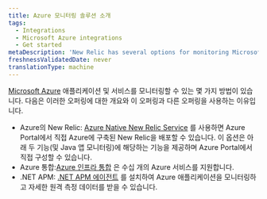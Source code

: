 ```yaml
---
title: Azure 모니터링 솔루션 소개
tags:
  - Integrations
  - Microsoft Azure integrations
  - Get started
metaDescription: 'New Relic has several options for monitoring Microsoft Azure services and products, giving a comprehensive view of your Azure ecosystem.'
freshnessValidatedDate: never
translationType: machine
---
```


[Microsoft Azure](https://azure.microsoft.com) 애플리케이션 및 서비스를 모니터링할 수 있는 몇 가지 방법이 있습니다. 다음은 이러한 오퍼링에 대한 개요와 이 오퍼링과 다른 오퍼링을 사용하는 이유입니다.

* Azure의 New Relic: [Azure Native New Relic Service](/docs/infrastructure/microsoft-azure-integrations/get-started/azure-native) 를 사용하면 Azure Portal에서 직접 Azure에 구축된 New Relic을 배포할 수 있습니다. 이 옵션은 아래 두 기능(및 Java 앱 모니터링)에 해당하는 기능을 제공하며 Azure Portal에서 직접 구성할 수 있습니다.
* Azure 통합:[Azure 인프라 통합](/docs/infrastructure/microsoft-azure-integrations/get-started/activate-azure-integrations) 은 수십 개의 Azure 서비스를 지원합니다.
* .NET APM: [.NET APM 에이전트](/install/dotnet) 를 설치하여 Azure 애플리케이션을 모니터링하고 자세한 원격 측정 데이터를 받을 수 있습니다.
